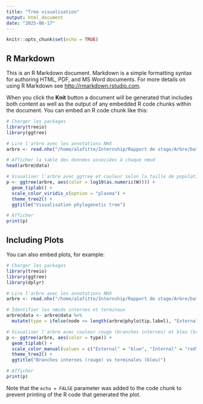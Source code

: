 ```yaml
---
title: "Tree visualisation"
output: html_document
date: "2025-06-17"
---
```


```r
knitr::opts_chunk$set(echo = TRUE)
```

## R Markdown

This is an R Markdown document. Markdown is a simple formatting syntax for authoring HTML, PDF, and MS Word documents. For more details on using R Markdown see <http://rmarkdown.rstudio.com>.

When you click the **Knit** button a document will be generated that includes both content as well as the output of any embedded R code chunks within the document. You can embed an R code chunk like this:

```r
# Charger les packages
library(treeio)
library(ggtree)

# Lire l'arbre avec les annotations NHX
arbre <- read.nhx("/home/alafitte/Internship/Rapport de stage/Arbre/bat_genes_complete_filtered-PhyML_tree.nhx")

# Afficher la table des données associées à chaque nœud
head(arbre@data)

# Visualiser l'arbre avec ggtree et couleur selon la taille de population W
p <- ggtree(arbre, aes(color = log10(as.numeric(W)))) + 
  geom_tiplab() + 
  scale_color_viridis_c(option = "plasma") + 
  theme_tree2() + 
  ggtitle("Visualisation phylogenetic tree")

# Afficher
print(p)
```

## Including Plots

You can also embed plots, for example:

```r
# Charger les packages
library(treeio)
library(ggtree)
library(dplyr)

# Lire l'arbre avec les annotations NHX
arbre <- read.nhx("/home/alafitte/Internship/Rapport de stage/Arbre/bat_genes_complete_filtered-PhyML_tree.nhx")

# Identifier les nœuds internes et terminaux
arbre@data <- arbre@data %>%
  mutate(type = ifelse(node <= length(arbre@phylo$tip.label), "External", "Internal"))

# Visualiser l'arbre avec couleur rouge (branches internes) et bleu (branches terminales)
p <- ggtree(arbre, aes(color = type)) +
  geom_tiplab() +
  scale_color_manual(values = c("External" = "blue", "Internal" = "red")) +
  theme_tree2() +
  ggtitle("Branches internes (rouge) vs terminales (bleu)")

# Afficher
print(p)

```

Note that the `echo = FALSE` parameter was added to the code chunk to prevent printing of the R code that generated the plot.
